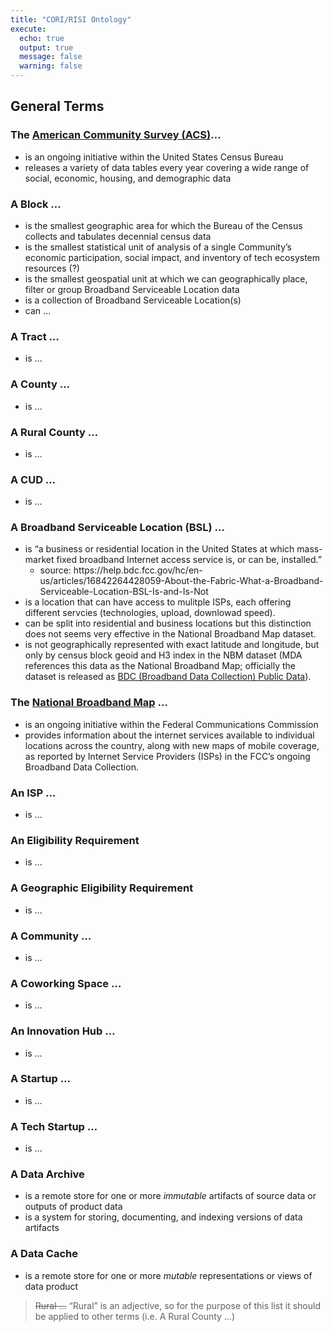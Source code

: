 ```yaml
---
title: "CORI/RISI Ontology"
execute:
  echo: true
  output: true
  message: false
  warning: false
---
```


## General Terms

### The [American Community Survey (ACS)](https://www.census.gov/programs-surveys/acs/data.html)...
  - is an ongoing initiative within the United States Census Bureau
  - releases a variety of data tables every year covering a wide range of social, economic, housing, and demographic data

### A **Block** ...
  - is the smallest geographic area for which the Bureau of the Census collects and tabulates decennial census data
  - is the smallest statistical unit of analysis of a single Community's economic participation, social impact, and inventory of tech ecosystem resources (?)
  - is the smallest geospatial unit at which we can geographically place, filter or group Broadband Serviceable Location data
  - is a collection of Broadband Serviceable Location(s)
  - can ...

### A **Tract** ...
  - is ...

### A **County** ...
  - is ...

### A **Rural County** ...
  - is ...

### A **CUD** ...
  - is ...

### A **Broadband Serviceable Location** (BSL) ...

  - is “a business or residential location in the United States at which mass-market fixed broadband Internet access service is, or can be, installed.” 
      - source:  https://help.bdc.fcc.gov/hc/en-us/articles/16842264428059-About-the-Fabric-What-a-Broadband-Serviceable-Location-BSL-Is-and-Is-Not 
  - is a location that can have access to mulitple ISPs, each offering different servcies (technologies, upload, downlowad speed).
  - can be split into residential and business locations but this distinction does not seems very effective in the National Broadband Map dataset. 
  - is not geographically represented with exact latitude and longitude, but only by census block geoid and H3 index in the NBM dataset (MDA references this data as the National Broadband Map; officially the dataset is released as [BDC (Broadband Data Collection) Public Data](https://broadbandmap.fcc.gov/data-download/nationwide-data)).

### The [National Broadband Map](https://broadbandmap.fcc.gov/) ...
  - is an ongoing initiative within the Federal Communications Commission
  - provides information about the internet services available to individual locations across the country, along with new maps of mobile coverage, as reported by Internet Service Providers (ISPs) in the FCC’s ongoing Broadband Data Collection.

### An **ISP** ...
  - is ...

### An **Eligibility Requirement**
  - is ...

### A **Geographic Eligibility Requirement**
  - is ...

### A **Community** ...
  - is ...

### A **Coworking Space** ...
  - is ...

### An **Innovation Hub** ...
  - is ...

### A **Startup** ...
  - is ...

### A **Tech Startup** ...
  - is ...

### A **Data Archive**
  - is a remote store for one or more _immutable_ artifacts of source data or outputs of product data
  - is a system for storing, documenting, and indexing versions of data artifacts

### A **Data Cache**
  - is a remote store for one or more _mutable_ representations or views of data product

> ~~Rural ...~~
> "Rural" is an adjective, so for the purpose of this list it should be applied to other terms (i.e. A Rural County ...)

